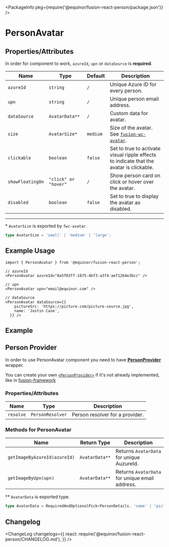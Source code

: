 
<Meta title="Data/Person/Avatar" component={PersonAvatar} />

<PackageInfo pkg={require('@equinor/fusion-react-person/package.json')} />

# PersonAvatar

## Properties/Attributes

In order for component to work, `azureId`, `upn` or `dataSource` is **required**.

Name                      | Type                            | Default                         | Description
------------------------- | -----------------------------   | -----------------------------   | -----------
`azureId`                 | `string`                        | `/`                             | Unique Azure ID for every person.
`upn`                     | `string`                        | `/`                             | Unique person email address.
`dataSource`              | `AvatarData**`                  | `/`                             | Custom data for avatar.
`size`                    | `AvatarSize*`                   | `medium`                        | Size of the avatar. See [`fusion-wc-avatar`](https://github.com/equinor/fusion-web-components/tree/main/packages/avatar).
`clickable`               | `boolean`                       | `false`                         | Set to true to activate visual ripple effects to indicate that the avatar is clickable.
`showFloatingOn`          | `"click" or "hover"`            | `/`                             | Show person card on click or hover over the avatar.
`disabled`                | `boolean`                       | `false`                         | Set to true to display the avatar as disabled. 

---
\*  `AvatarSize` is exported by `fwc-avatar`.
```ts
type AvatarSize = 'small' | 'medium' | 'large';
```

## Example Usage

```tsx
import { PersonAvatar } from '@equinor/fusion-react-person';

// azureId
<PersonAvatar azureId="8a5f03ff-1875-4bf3-a3f4-aef1264e3bcc" />

// upn
<PersonAvatar upn="email@equinor.com" />

// dataSource
<PersonAvatar dataSource={{
    pictureSrc: 'https://picture.com/picture-source.jpg',
    name: 'Justin Case',
  }} />
```

## Example

<StoryExample storyId="examples-person-person-avatar--component" showSource />

## Person Provider

In order to use PersonAvatar component you need to have [**PersonProvider**](?path=/docs/data-person-provider--page) wrapper.

You can create your own [`<PersonProvider>`](?path=/docs/data-person-provider--page) if it's not already implemented, like in [fusion-framework](https://github.com/equinor/fusion-framework)

### Properties/Attributes

Name                      | Type                            | Description
------------------------- | -----------------------------   | -----------
`resolve`                 | `PersonResolver`               | Person resolver for a provider.

### Methods for PersonAvatar

Name                          | Return Type                     | Description
----------------------------- | -----------------------------   | -----------------------------
`getImageByAzureId(azureId)`  | `AvatarData**`                  | Returns `AvatarData` for unique AuzureId.
`getImageByUpn(upn)`          | `AvatarData**`                  | Returns `AvatarData` for unique email address.

\*\* `AvatarData` is exported type.
```ts
type AvatarData = RequiredAndOptionalPick<PersonDetails, 'name' | 'pictureSrc', 'accountType'>
```

## Changelog

<ChangeLog
  changelogs={{
    react: require('@equinor/fusion-react-person/CHANGELOG.md'),
  }}
/>
